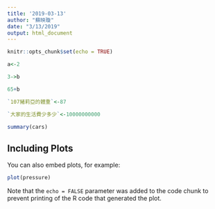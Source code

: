 ```yaml
---
title: '2019-03-13'
author: "蘇映璇"
date: "3/13/2019"
output: html_document
---
```


```r
knitr::opts_chunk$set(echo = TRUE)
```

```r
a<-2
```

```r
3->b
```


```r
65+b
```

```r
`107豬莉亞的體重`<-87
```

```r
`大家的生活費少多少`<-10000000000
```

```r
summary(cars)
```

## Including Plots

You can also embed plots, for example:

```r
plot(pressure)
```

Note that the `echo = FALSE` parameter was added to the code chunk to prevent printing of the R code that generated the plot.
